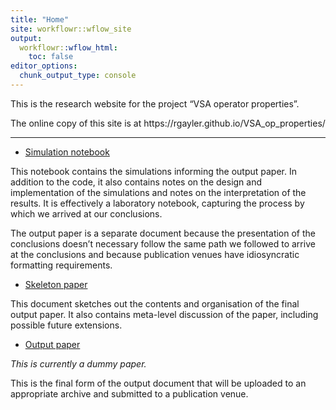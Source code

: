 ```yaml
---
title: "Home"
site: workflowr::wflow_site
output:
  workflowr::wflow_html:
    toc: false
editor_options:
  chunk_output_type: console
---
```


This is the research website for the project "VSA operator properties".

The online copy of this site is at https://rgayler.github.io/VSA_op_properties/

---

* [Simulation notebook](simulation.html)

This notebook contains the simulations informing the output paper.
In addition to the code, it also contains notes on the design and implementation of the simulations
and notes on the interpretation of the results.
It is effectively a laboratory notebook,
capturing the process by which we arrived at our conclusions.

The output paper is a separate document
because the presentation of the conclusions
doesn't necessary follow the same path we followed to arrive at the conclusions
and because publication venues have idiosyncratic formatting requirements.

* [Skeleton paper](skeleton.html)

This document sketches out the contents and organisation of the final output paper.
It also contains meta-level discussion of the paper,
including possible future extensions.

* [Output paper](paper.pdf)

*This is currently a dummy paper.*

This is the final form of the output document
that will be uploaded to an appropriate archive
and submitted to a publication venue.
